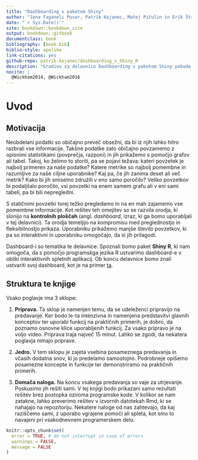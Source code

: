 ```yaml
--- 
title: "Dashboarding s paketom Shiny"
author: "Jana Faganeli Pucer, Patrik Kojanec, Matej Pičulin in Erik Štrumbelj"
date: "`r Sys.Date()`"
site: bookdown::bookdown_site
output: bookdown::gitbook
documentclass: book
bibliography: [book.bib]
biblio-style: apalike
link-citations: yes
github-repo: patrik-kojanec/dashboarding_v_Shiny_R
description: "Gradivo za delavnico Dashboarding s paketom Shiny pobude DataScience@UL-FRI."
nocite: | 
  @Wickham2014, @Wickham2016
---
```


# Uvod {-}

## Motivacija {-}
Neobdelani podatki so običajno preveč obsežni, da bi iz njih lahko hitro razbrali vse informacije. Takšne podatke zato običajno povzamemo z opisnimi statistikami (povprečja, razponi) in jih prikažemo s pomočjo grafov ali tabel. Takoj, ko želimo to storiti, pa se pojavi težava: kateri povzetek je najbolj primeren za naše podatke? Katere metrike so najbolj pomembne in razumljive za naše ciljne uporabnike? Kaj pa, če jih zanima deset ali več metrik? Kako bi jih smiselno združili v eno samo poročilo? Veliko povzetkov bi podaljšalo poročilo, vsi povzetki na enem samem grafu ali v eni sami tabeli, pa bi bili nepregledni. 

S statičnimi povzetki torej težko pregledamo in na en mah zajamemo vse pomembne informacije. Kot rešitev teh omejitev so se razvila orodja, ki slonijo na **kontrolnih ploščah** (angl. *dashboard*, izraz, ki ga bomo uporabljali v tej delavnici). Ta orodja temeljijo na kompromisu med preglednostjo in fleksibilnostjo prikaza. Uporabniku prikažemo manjše število povzetkov, ki pa so interaktivni in uporabniku omogočajo, da si jih prilagodi.

Dashboard-i so tematika te delavnice. Spoznali bomo paket **Shiny R**, ki nam omogoča, da s pomočjo programskga jezika R ustvarimo dashboard-e v obliki interaktivnih spletnih aplikacij. Ob koncu delavnice bomo znali ustvariti svoj dashboard, kot je na primer [ta](https://delavnice-datascience.shinyapps.io/dn_3/). 

## Struktura te knjige {-}
Vsako poglavje ima 3 sklope:

1) **Priprava.** Ta sklop je namenjen temu, da se udeleženci pripravijo na predavanje. Ker bodo le-ta intenzivna in namenjena predstavitvi glavnih konceptov ter uporabi funkcij na praktičnih primerih, je dobro, da poznamo osnovne klice uporabljenih funkcij. Za vsako pripravo je na voljo video. Priprava traja največ 15 minut. Lahko se zgodi, da nekatera poglavja nimajo priprave.

2) **Jedro.** V tem sklopu je zajeta vsebina posameznega predavanja in včasih dodatna snov, ki jo predelamo samostojno. Podrobneje opišemo posamezne koncepte in funkcije ter demonstriramo na praktičnih primerih.

3) **Domača naloga.** Na koncu vsakega predavanja so vaje za utrjevanje. Poskusimo jih rešiti sami. V tej knjigi bodo prikazani samo rezultati rešitev brez postopka oziroma programske kode. V kolikor se nam zatakne, lahko preverimo rešitev v izvornih datotekah Rmd, ki se nahajajo na repozitoriju. Nekatere naloge od nas zahtevajo, da kaj raziščemo sami, z uporabo vgrajene pomoči ali spleta, kot smo to navajeni pri vsakodnevnem programerskem delu.

```r
knitr::opts_chunk$set(
  error = TRUE, # do not interrupt in case of errors
  warnings = FALSE,
  message = FALSE
)
```

